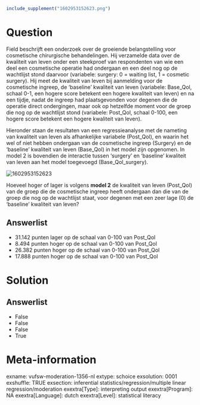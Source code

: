 ```{r, echo = FALSE, results = "hide"}
include_supplement("1602953152623.png")
```

Question
========
Field beschrijft een onderzoek over de groeiende belangstelling voor
cosmetische chirurgische behandelingen. Hij verzamelde data over de
kwaliteit van leven onder een steekproef van respondenten van wie een
deel een cosmetische operatie had ondergaan en een deel nog op de
wachtlijst stond daarvoor (variabele: surgery: 0 = waiting list, 1 =
cosmetic surgery). Hij meet de kwaliteit van leven bij aanmelding voor
de cosmetische ingreep, de ‘baseline’ kwaliteit van leven (variabele:
Base\_Qol, schaal 0-1, een hogere score betekent een hogere kwaliteit
van leven) en na een tijdje, nadat de ingreep had plaatsgevonden voor
degenen die de operatie direct ondergingen, maar ook op hetzelfde moment
voor de groep die nog op de wachtlijst stond (variabele: Post\_Qol,
schaal 0-100, een hogere score betekent een hogere kwaliteit van
leven).  
  
Hieronder staan de resultaten van een regressieanalyse met de nameting
van kwaliteit van leven als afhankelijke variabele (Post\_Qol), en
waarin het wel of niet hebben ondergaan van de cosmetische ingreep
(Surgery) en de ‘baseline’ kwaliteit van leven (Base\_Qol) in het model
zijn opgenomen. In model 2 is bovendien de interactie tussen ‘surgery’
en ‘baseline’ kwaliteit van leven aan het model toegevoegd
(Base\_Qol\_surgery).  
  
<img src="1602953152623.png" class="fr-fic fr-dii tvcss_2"
alt="1602953152623" />  
  
Hoeveel hoger of lager is volgens **model 2** de kwaliteit van leven
(Post\_Qol) van de groep die de cosmetische ingreep heeft ondergaan dan
die van de groep die nog op de wachtlijst staat, voor degenen met een
zeer lage (0) de ‘baseline’ kwaliteit van leven?

Answerlist
----------
* 31.142 punten lager op de schaal van 0-100 van Post\_Qol
* 8.494 punten hoger op de schaal van 0-100 van Post\_Qol
* 26.382 punten hoger op de schaal van 0-100 van Post\_Qol
* 17.888 punten hoger op de schaal van 0-100 van Post\_Qol

Solution
========










Answerlist
----------
* False
* False
* False
* True

Meta-information
================
exname: vufsw-moderation-1356-nl
extype: schoice
exsolution: 0001
exshuffle: TRUE
exsection: inferential statistics/regression/multiple linear regression/moderation
exextra[Type]: interpreting output
exextra[Program]: NA
exextra[Language]: dutch
exextra[Level]: statistical literacy

